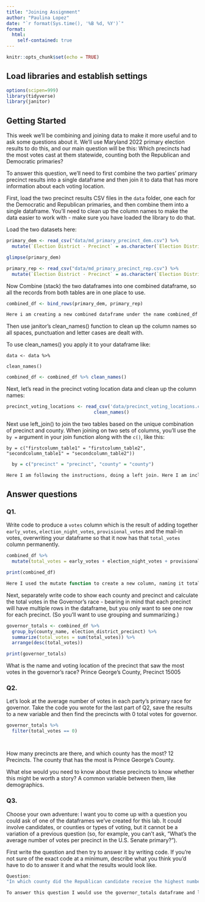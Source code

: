 ```yaml
---
title: "Joining Assignment"
author: "Paulina Lopez"
date: "`r format(Sys.time(), '%B %d, %Y')`"
format:
  html:
    self-contained: true
---
```


```r
knitr::opts_chunk$set(echo = TRUE)
```

## Load libraries and establish settings

```r
options(scipen=999)
library(tidyverse)
library(janitor)
```

## Getting Started

This week we'll be combining and joining data to make it more useful and to ask some questions about it. We'll use Maryland 2022 primary election results to do this, and our main question will be this: Which precincts had the most votes cast at them statewide, counting both the Republican and Democratic primaries?

To answer this question, we'll need to first combine the two parties' primary precinct results into a single dataframe and then join it to data that has more information about each voting location.

First, load the two precinct results CSV files in the `data` folder, one each for the Democratic and Republican primaries, and then combine them into a single dataframe. You'll need to clean up the column names to make the data easier to work with - make sure you have loaded the library to do that.

Load the two datasets here:

```r
primary_dem <- read_csv("data/md_primary_precinct_dem.csv") %>% 
  mutate(`Election District - Precinct` = as.character(`Election District - Precinct`))

glimpse(primary_dem)

primary_rep <- read_csv("data/md_primary_precinct_rep.csv") %>% 
  mutate(`Election District - Precinct` = as.character(`Election District - Precinct`))
```

Now Combine (stack) the two dataframes into one combined dataframe, so all the records from both tables are in one place to use.

```r

combined_df <- bind_rows(primary_dem, primary_rep)

Here i am creating a new combined dataframe under the name combined_df 


```

Then use janitor's clean_names() function to clean up the column names so all spaces, punctuation and letter cases are dealt with.

To use clean_names() you apply it to your dataframe like:

`data <- data %>%`

`clean_names()`

```r


combined_df <- combined_df %>% clean_names()


```

Next, let's read in the precinct voting location data and clean up the column names:

```r
precinct_voting_locations <- read_csv('data/precinct_voting_locations.csv') %>%
                                clean_names()

```

Next use left_join() to join the two tables based on the unique combination of precinct and county. When joining on two sets of columns, you'll use the `by =` argument in your join function along with the `c()`, like this:

`by = c("firstcolumn_table1" = "firstcolumn_table2", "secondcolumn_table1" = "secondcolumn_table2"))`

```r


  by = c("precinct" = "precinct", "county" = "county")

Here I am following the instructions, doing a left join. Here I am including all the infromation from the first table and joining it with information from the second table that matches.

```

## Answer questions

### Q1.

Write code to produce a `votes` column which is the result of adding together `early_votes`, `election_night_votes`, `provisional_votes` and the mail-in votes, overwriting your dataframe so that it now has that `total_votes` column permanently.

```r

combined_df %>% 
  mutate(total_votes = early_votes + election_night_votes + provisional_votes + mail_in_ballot_1_votes + mail_in_ballot_2_votes)

print(combined_df)

Here I used the mutate function to create a new column, naming it total votes, then adding all the values i wanted in the total votes column.
```

Next, separately write code to show each county and precinct and calculate the total votes in the Governor's race - bearing in mind that each precinct will have multiple rows in the dataframe, but you only want to see one row for each precinct. (So you'll want to use grouping and summarizing.)

```r

governor_totals <- combined_df %>%
  group_by(county_name, election_district_precinct) %>%
  summarize(total_votes = sum(total_votes)) %>%
  arrange(desc(total_votes))

print(governor_totals)

```

What is the name and voting location of the precinct that saw the most votes in the governor's race? Prince George's County, Precinct 15005

### Q2.

Let's look at the average number of votes in each party's primary race for governor. Take the code you wrote for the last part of Q2, save the results to a new variable and then find the precincts with 0 total votes for governor.

```r


governor_totals %>%
  filter(total_votes == 0)




```

How many precincts are there, and which county has the most? 12 Precincts. The county that has the most is Prince George's County.

What else would you need to know about these precincts to know whether this might be worth a story? A common variable between them, like demographics.

### Q3.

Choose your own adventure: I want you to come up with a question you could ask of one of the dataframes we've created for this lab. It could involve candidates, or counties or types of voting, but it cannot be a variation of a previous question (so, for example, you can't ask, "What's the average number of votes per precinct in the U.S. Senate primary?").

First write the question and then try to answer it by writing code. If you're not sure of the exact code at a minimum, describe what you think you'd have to do to answer it and what the results would look like.

```r

Question:
"In which county did the Republican candidate receive the highest number of votes in the Governor's race, and how many votes did they receive?"

To answer this question I would use the governor_totals dataframe and look for highest number of votes using "desc" to put in descending order.

```
